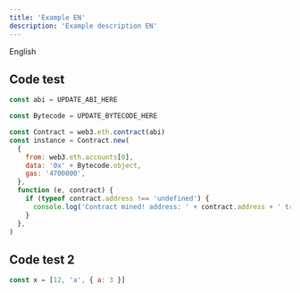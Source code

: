 ```yaml
---
title: 'Example EN'
description: 'Example description EN'
---
```


English

## Code test

```js ln={8-10} viewlines
const abi = UPDATE_ABI_HERE

const Bytecode = UPDATE_BYTECODE_HERE

const Contract = web3.eth.contract(abi)
const instance = Contract.new(
  {
    from: web3.eth.accounts[0],
    data: '0x' + Bytecode.object,
    gas: '4700000',
  },
  function (e, contract) {
    if (typeof contract.address !== 'undefined') {
      console.log('Contract mined! address: ' + contract.address + ' transactionHash: ' + contract.transactionHash)
    }
  },
)
```

## Code test 2

```js
const x = [12, 'a', { a: 3 }]
```
